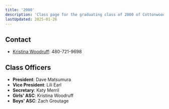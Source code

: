 ```yaml
---
title: '2000'
description: 'Class page for the graduating class of 2000 of Cottonwood High School.'
lastUpdated: 2025-01-26
---
```


## Contact

- [Kristina Woodruff](mailto:gidgetkw@hotmail.com): 480-721-9698

## Class Officers

- **President**: Dave Matsumura
- **Vice President**: Lili Earl
- **Secretary**: Katy Merril
- **Girls' ASC**: Kristina Woodruff
- **Boys' ASC**: Zach Groutage
